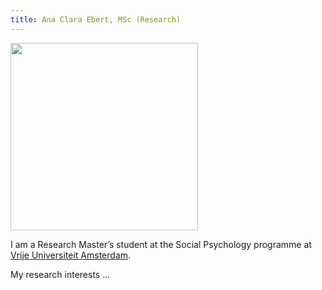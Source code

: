 ```yaml
---
title: Ana Clara Ebert, MSc (Research)
---
```


![](profile.jpg){width="300px" fig-align="left"}

I am a Research Master's student at the Social Psychology programme at [Vrije Universiteit Amsterdam](https://vu.nl/en/education/master/social-psychology-research).

My research interests ...
